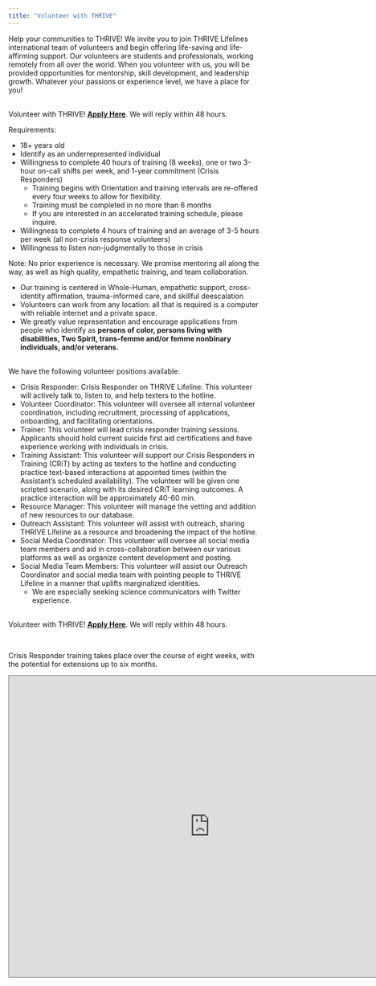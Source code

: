 ```yaml
---
title: "Volunteer with THRIVE"
---
```


Help your communities to THRIVE! We invite you to join THRIVE Lifelines international 
team of volunteers and begin offering life-saving and life-affirming support. 
Our volunteers are students and professionals, working remotely from all over the world. 
When you volunteer with us, you will be provided opportunities for mentorship, skill 
development, and leadership growth. Whatever your passions or experience level, we have 
a place for you!

<br>
Volunteer with THRIVE! [**Apply Here**](https://form.jotform.com/201655418668059).
We will reply within 48 hours.

Requirements:

* 18+ years old
* Identify as an underrepresented individual
* Willingness to complete 40 hours of training (8 weeks), one or two 3-hour
on-call shifts per week, and 1-year commitment (Crisis Responders)
    + Training begins with Orientation and training intervals are re-offered every
      four weeks to allow for flexibility.
    + Training must be completed in no more than 6 months
    + If you are interested in an accelerated training schedule, please inquire.
* Willingness to complete 4 hours of training and an average of 3-5 hours per
week (all non-crisis response volunteers)
* Willingness to listen non-judgmentally to those in crisis

Note: No prior experience is necessary. We promise mentoring all along the way,
as well as high quality, empathetic training, and team collaboration.

* Our training is centered in Whole-Human, empathetic support, cross-identity
affirmation, trauma-informed care, and skillful deescalation
* Volunteers can work from any location: all that is required is a computer
with reliable internet and a private space.
* We greatly value representation and encourage applications from people who 
identify as **persons of color, persons living with disabilities, Two Spirit, 
trans-femme and/or femme nonbinary individuals, and/or veterans.**

<br>
We have the following volunteer positions available:

   * Crisis Responder: Crisis Responder on THRIVE Lifeline: This volunteer will actively 
     talk to, listen to, and help texters to the hotline.
   * Volunteer Coordinator: This volunteer will oversee all internal volunteer coordination,
   including recruitment, processing of applications, onboarding, and facilitating orientations.
   * Trainer: This volunteer will lead crisis responder training sessions. Applicants
     should hold current suicide first aid certifications and have experience working
     with individuals in crisis.
   * Training Assistant: This volunteer will support our Crisis Responders in
   Training (CRiT) by acting as texters to the hotline and conducting practice
   text-based interactions at appointed times (within the Assistant's scheduled
   availability). The volunteer will be given one scripted scenario, along with
   its desired CRiT learning outcomes. A practice interaction will be
   approximately 40-60 min.
   * Resource Manager: This volunteer will manage the vetting and addition of
   new resources to our database.
   * Outreach Assistant: This volunteer will assist with outreach, sharing
   THRIVE Lifeline as a resource and broadening the impact of the hotline.
   * Social Media Coordinator: This volunteer will oversee all social media team members 
   and aid in cross-collaboration between our various platforms as well as organize content
   development and posting.
   * Social Media Team Members: This volunteer will assist our Outreach Coordinator
   and social media team with pointing people to THRIVE Lifeline in a manner 
   that uplifts marginalized identities.
      + We are especially seeking science communicators with Twitter experience.

   
<br>
Volunteer with THRIVE! [**Apply Here**](https://form.jotform.com/201655418668059).
We will reply within 48 hours.

<br>

Crisis Responder training takes place over the course of eight weeks, with the 
potential for extensions up to six months.

<center>
<iframe src="https://calendar.google.com/calendar/embed?height=600&amp;wkst=1&amp;bgcolor=%23B39DDB&amp;ctz=America%2FNew_York&amp;src=Y192bGRlM285YzVidDU4a2gwM2tuMmI3Y240Y0Bncm91cC5jYWxlbmRhci5nb29nbGUuY29t&amp;color=%23009688&amp;showCalendars=1&amp;showTabs=1&amp;showTitle=1" style="border:solid 1px #777" width="800" height="600" frameborder="0" scrolling="no"></iframe>
</center>
